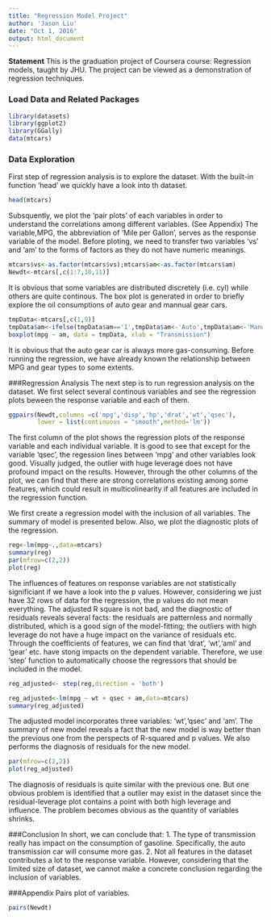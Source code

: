 ---
title: "Regression Model Project"
author: 'Jason Liu'
date: "Oct 1, 2016"
output: html_document
---
**Statement** This is the graduation project of Coursera course: Regression models, taught by JHU. The project can be viewed as a demonstration of regression techniques. 

### Load Data and Related Packages
```{r,message=FALSE,warning=FALSE}
library(datasets)
library(ggplot2)
library(GGally)
data(mtcars)
```
### Data Exploration
First step of regression analysis is to explore the dataset. With the built-in function 'head' we quickly have a look into th dataset.
```{r,message=FALSE,warning=FALSE}
head(mtcars)
```
Subsquently, we plot the 'pair plots' of each variables in order to understand the correlations among different variables. (See Appendix) The variable,MPG, the abbreviation of 'Mile per Gallon', serves as the response variable of the model. Before ploting, we need to transfer two variables 'vs' and 'am' to the forms of factors as they do not have numeric meanings.
```{r,message=FALSE,warning=FALSE,echo=FALSE}
mtcars$vs<-as.factor(mtcars$vs);mtcars$am<-as.factor(mtcars$am)
Newdt<-mtcars[,c(1:7,10,11)]
```
It is obvious that some variables are distributed discretely (i.e. cyl) while others are quite continous. The box plot is generated in order to briefly explore the oil consumptions of auto gear and mannual gear cars.
```{r,message=FALSE,warning=FALSE}
tmpData<-mtcars[,c(1,9)]
tmpData$am<-ifelse(tmpData$am=='1',tmpData$am<-'Auto',tmpData$am<-'Manual')
boxplot(mpg ~ am, data = tmpData, xlab = "Transmission")
```

It is obvious that the auto gear car is always more gas-consuming. Before running the regression, we have already known the relationship between MPG and gear types to some extents.

###Regression Analysis
The next step is to run regression analysis on the dataset. We first select several continous variables and see the regression plots beween the response variable and each of them. 

```{r,echo=FALSE,warning=FALSE,message=FALSE}
ggpairs(Newdt,columns =c('mpg','disp','hp','drat','wt','qsec'),
        lower = list(continuous = "smooth",method='lm'))
```

The first column of the plot shows the regression plots of the response variable and each individual variable. It is good to see that except for the variable 'qsec', the regession lines between 'mpg' and other variables look good. Visually judged, the outlier with huge leverage does not have profound impact on the results. However, through the other columns of the plot, we can find that there are strong correlations existing among some features, which could result in multicolinearity if all features are included in the regression function.

We first create a regression model with the inclusion of all variables. The summary of model is presented below. Also, we plot the diagnostic plots of the regression.

```{r,echo=FALSE}
reg<-lm(mpg~.,data=mtcars)
summary(reg)
par(mfrow=c(2,2))
plot(reg)
```
The influences of features on response variables are not statistically significiant if we have a look into the p values. However, considering we just have 32 rows of data for the regression, the p values do not mean everything. The adjusted R square is not bad, and the diagnostic of residuals reveals several facts: the residuals are patternless and normally distributed, which is a good sign of the model-fitting; the outliers with high leverage do not have a huge impact on the variance of residuals etc. Through the coefficients of features, we can find that 'drat', 'wt','aml' and 'gear' etc. have stong impacts on the dependent variable. Therefore, we use 'step' function to automatically choose the regressors that should be included in the model.

```{r,warning=FALSE,message=FALSE,eval=FALSE}
reg_adjusted<- step(reg,direction = 'both')
```
```{r,echo=FALSE}
reg_adjusted<-lm(mpg ~ wt + qsec + am,data=mtcars)
summary(reg_adjusted)
```

The adjusted model incorporates three variables: 'wt','qsec' and 'am'. The summary of new model reveals a fact that the new model is way better than the previous one from the perspects of R-squared and p values. We also performs the diagnosis of residuals for the new model.

```{r, message=FALSE,warning=FALSE}
par(mfrow=c(2,2))
plot(reg_adjusted)
```

The diagnosis of residuals is quite similar with the previous one. But one obvious problem is identified that a outlier may exist in the dataset since the residual-leverage plot contains a point with both high leverage and influence. The problem becomes obvious as the quantity of variables shrinks.

###Conclusion
In short, we can conclude that:
1. The type of transmission really has impact on the consumption of gasoline. Specifically, the auto transmission car will consume more gas.
2. Not all features in the dataset contributes a lot to the response variable. However, considering that the limited size of dataset, we cannot make a concrete conclusion regarding the inclusion of variables.

###Appendix
Pairs plot of variables.

```{r,echo=FALSE}
pairs(Newdt)
```